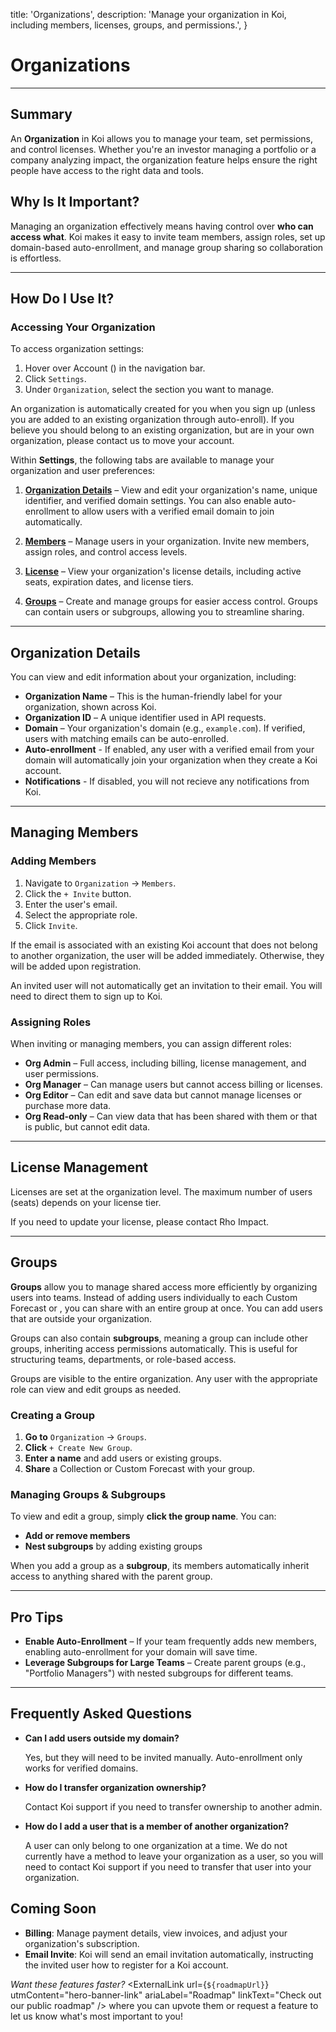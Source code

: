 

  title: 'Organizations',
  description: 'Manage your organization in Koi, including members, licenses, groups, and permissions.',
}

# Organizations

<PageInformationalData lastModified={lastModified} />

---

<ImageZoom
src={image1}
alt="Koi Organization Image 1"
caption="Example of Organization Details in Settings."
/>

## Summary

An **Organization** in Koi allows you to manage your team, set permissions, and control licenses. Whether you're an investor managing a portfolio or a company analyzing impact, the organization feature helps ensure the right people have access to the right data and tools.

## Why Is It Important?

Managing an organization effectively means having control over **who can access what**. Koi makes it easy to invite team members, assign roles, set up domain-based auto-enrollment, and manage group sharing so collaboration is effortless.

---

## How Do I Use It?

### Accessing Your Organization

<ImageZoom
src={image2}
alt="Koi Organization Image 2"
caption="Navigation to Organization within Settings."
/>

To access organization settings:
1. Hover over <span>Account (<i class="fa-regular fa-user"></i>)</span> in the navigation bar.
2. Click `Settings`.
3. Under `Organization`, select the section you want to manage.

<Info>An organization is automatically created for you when you sign up (unless you are added to an existing organization through auto-enroll). If you believe you should belong to an existing organization, but are in your own organization, please contact us to move your account.</Info>

Within **Settings**, the following tabs are available to manage your organization and user preferences:

1. **[Organization Details](#organization-details)** – View and edit your organization's name, unique identifier, and verified domain settings. You can also enable auto-enrollment to allow users with a verified email domain to join automatically.

2. **[Members](#managing-members)** – Manage users in your organization. Invite new members, assign roles, and control access levels.

3. **[License](#license-management)** – View your organization's license details, including active seats, expiration dates, and license tiers.

4. **[Groups](#groups)** – Create and manage groups for easier access control. Groups can contain users or subgroups, allowing you to streamline sharing.

---

## Organization Details

You can view and edit information about your organization, including:

- **Organization Name** – This is the human-friendly label for your organization, shown across Koi.
- **Organization ID** – A unique identifier used in API requests.
- **Domain** – Your organization's domain (e.g., `example.com`). If verified, users with matching emails can be auto-enrolled.
- **Auto-enrollment** - If enabled, any user with a verified email from your domain will automatically join your organization when they create a Koi account.
- **Notifications** - If disabled, you will not recieve any notifications from Koi.

---

## Managing Members

### Adding Members

<ImageZoom
src={image3}
alt="Koi Organization Image 3"
caption="Inviting users to an Organization."
/>

1. Navigate to `Organization` → `Members`.
2. Click the `+ Invite` button.
3. Enter the user's email.
4. Select the appropriate role.
5. Click `Invite`.

If the email is associated with an existing Koi account that does not belong to another organization, the user will be added immediately. Otherwise, they will be added upon registration.

<Warning>An invited user will not automatically get an invitation to their email. You will need to direct them to sign up to Koi.</Warning>

### Assigning Roles

<ImageZoom
src={image4}
alt="Koi Organization Image 4"
caption="Example of assigning Roles to a user within an Organization."
/>

When inviting or managing members, you can assign different roles:

- **Org Admin** – Full access, including billing, license management, and user permissions.
- **Org Manager** – Can manage users but cannot access billing or licenses.
- **Org Editor** – Can edit and save data but cannot manage licenses or purchase more data.
- **Org Read-only** – Can view data that has been shared with them or that is public, but cannot edit data.

---

## License Management

Licenses are set at the organization level. The maximum number of users (seats) depends on your license tier.

<Tip>If you need to update your license, please contact Rho Impact.</Tip>

---

## Groups

<ImageZoom
src={image5}
alt="Koi Organization Image 5"
caption="Example of Groups for an Organization."
/>

**Groups** allow you to manage shared access more efficiently by organizing users into teams. Instead of adding users individually to each Custom Forecast or <InternalLink route="collections" linkText="Collection" />, you can share with an entire group at once. You can add users that are outside your organization.

Groups can also contain **subgroups**, meaning a group can include other groups, inheriting access permissions automatically. This is useful for structuring teams, departments, or role-based access.

<Warning>Groups are visible to the entire organization. Any user with the appropriate role can view and edit groups as needed.</Warning>


### Creating a Group

1. **Go to** `Organization` → `Groups`.
2. **Click** `+ Create New Group`.
3. **Enter a name** and add users or existing groups.
4. **Share** a Collection or Custom Forecast with your group.


### Managing Groups & Subgroups

<ImageZoom
src={image6}
alt="Koi Organization Image 6"
caption="Example of editing a Group for an Organization."
/>

To view and edit a group, simply **click the group name**. You can:
- **Add or remove members**
- **Nest subgroups** by adding existing groups

When you add a group as a **subgroup**, its members automatically inherit access to anything shared with the parent group.


---

## Pro Tips

- **Enable Auto-Enrollment** – If your team frequently adds new members, enabling auto-enrollment for your domain will save time.
- **Leverage Subgroups for Large Teams** – Create parent groups (e.g., "Portfolio Managers") with nested subgroups for different teams.

---

## Frequently Asked Questions

- **Can I add users outside my domain?**

  Yes, but they will need to be invited manually. Auto-enrollment only works for verified domains.

- **How do I transfer organization ownership?**

  Contact Koi support if you need to transfer ownership to another admin.

- **How do I add a user that is a member of another organization?**

  A user can only belong to one organization at a time. We do not currently have a method to leave your organization as a user, so you will need to contact Koi support if you need to transfer that user into your organization.

## Coming Soon

- **Billing**: Manage payment details, view invoices, and adjust your organization's subscription.
- **Email Invite**: Koi will send an email invitation automatically, instructing the invited user how to register for a Koi account.

*Want these features faster?*
<ExternalLink
  url={`${roadmapUrl}`}
  utmContent="hero-banner-link"
  ariaLabel="Roadmap"
  linkText="Check out our public roadmap"
/> where you can upvote them or request a feature to let us know what's most important to you!
